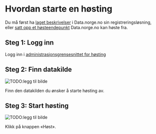 # Hvordan starte en høsting

Du må først ha [laget beskrivelser](/getting-started/creating-descriptions-registration) i Data.norge.no sin registreringsløsning, eller [satt opp et høsteendepunkt](/getting-started/publishing-descriptions) Data.norge.no kan høste fra.

## Steg 1: Logg inn

Logg inn i [administrasjonsgrensesnittet for høsting](https://admin.fellesdatakatalog.digdir.no/data-sources)

## Steg 2: Finn datakilde

![TODO:legg til bilde]()

Finn den datakilden du ønsker å starte høsting av.

## Steg 3: Start høsting

![TODO:legg til bilde]()

Klikk på knappen «Høst».
